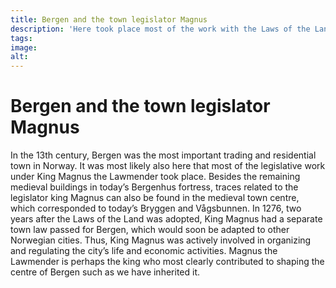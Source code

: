 ```yaml
---
title: Bergen and the town legislator Magnus
description: 'Here took place most of the work with the Laws of the Land!'
tags:
image: 
alt: 
---
```



# Bergen and the town legislator Magnus

<Container stil="initial side">
    In the 13th century, Bergen was the most important trading and residential town in Norway. It was most likely also here that most of the legislative work under King Magnus the Lawmender took place. Besides the remaining medieval buildings in today’s Bergenhus fortress, traces related to the legislator king Magnus can also be found in the medieval town centre, which corresponded to today’s Bryggen and Vågsbunnen. In 1276, two years after the Laws of the Land was adopted, King Magnus had a separate town law passed for Bergen, which would soon be adapted to other Norwegian cities. Thus, King Magnus was actively involved in organizing and regulating the city’s life and economic activities. Magnus the Lawmender is perhaps the king who most clearly contributed to shaping the centre of Bergen such as we have inherited it.
</Container>

<Figure
    image="\images\introduksjon\kart over kirker og klostre.jpg"
    title="A map showing churches and monasteries in Bergen at the time of Magnus Lagabøte. Illustration: Tine Erika Fuglseth and Alf Tore Hommedal (Hommedal 2024). Developed upon Herteig et al 1976; Lidén & Magerøy 1980 og Ersland 2011."
    alt="A map showing churches and monasteries in Bergen at the time of Magnus Lagabøte."
>
</Figure>